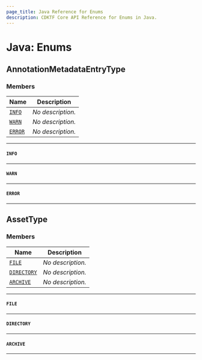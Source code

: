 ```yaml
---
page_title: Java Reference for Enums
description: CDKTF Core API Reference for Enums in Java.
---
```


<!-- This file is generated through yarn generate-docs -->

# Java: Enums <a name="Enums" id="Enums"></a>

## AnnotationMetadataEntryType <a name="AnnotationMetadataEntryType" id="cdktf.AnnotationMetadataEntryType"></a>

### Members <a name="Members" id="Members"></a>

| **Name**                                                                  | **Description**   |
| ------------------------------------------------------------------------- | ----------------- |
| <code><a href="#cdktf.AnnotationMetadataEntryType.INFO">INFO</a></code>   | _No description._ |
| <code><a href="#cdktf.AnnotationMetadataEntryType.WARN">WARN</a></code>   | _No description._ |
| <code><a href="#cdktf.AnnotationMetadataEntryType.ERROR">ERROR</a></code> | _No description._ |

---

#### `INFO` <a name="INFO" id="cdktf.AnnotationMetadataEntryType.INFO"></a>

---

#### `WARN` <a name="WARN" id="cdktf.AnnotationMetadataEntryType.WARN"></a>

---

#### `ERROR` <a name="ERROR" id="cdktf.AnnotationMetadataEntryType.ERROR"></a>

---

## AssetType <a name="AssetType" id="cdktf.AssetType"></a>

### Members <a name="Members" id="Members"></a>

| **Name**                                                        | **Description**   |
| --------------------------------------------------------------- | ----------------- |
| <code><a href="#cdktf.AssetType.FILE">FILE</a></code>           | _No description._ |
| <code><a href="#cdktf.AssetType.DIRECTORY">DIRECTORY</a></code> | _No description._ |
| <code><a href="#cdktf.AssetType.ARCHIVE">ARCHIVE</a></code>     | _No description._ |

---

#### `FILE` <a name="FILE" id="cdktf.AssetType.FILE"></a>

---

#### `DIRECTORY` <a name="DIRECTORY" id="cdktf.AssetType.DIRECTORY"></a>

---

#### `ARCHIVE` <a name="ARCHIVE" id="cdktf.AssetType.ARCHIVE"></a>

---
